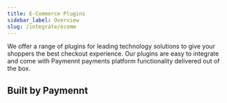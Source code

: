 ```yaml
---
title: E-Commerce Plugins
sidebar_label: Overview
slug: /integrate/ecomm
---
```


We offer a range of plugins for leading technology solutions to give your shoppers the best checkout experience. Our plugins are easy to integrate and come with Paymennt payments platform functionality delivered out of the box.

## Built by Paymennt

<div class="row">
  <div class="col col--4">
    <Card
      image="/img/docs/integrate/ecomm/opencart/opencart.svg"
      link="/docs/integrate/ecomm/opencart"
      action="view guide">
    </Card>
  </div>
  <div class="col col--4">
    <Card
      image="/img/docs/integrate/ecomm/shopify/shopify.svg"
      link="/docs/integrate/ecomm/shopify"
      action="view guide">
    </Card>
  </div>
  <div class="col col--4">
    <Card
      image="/img/docs/integrate/ecomm/woocommerce/woocommerce.svg"
      link="/docs/integrate/ecomm/woocommerce"
      action="view guide">
    </Card>
  </div>

</div>
